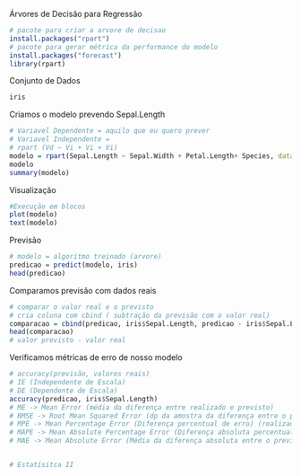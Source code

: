 Árvores de Decisão para Regressão

```{r}
# pacote para criar a arvore de decisao
install.packages("rpart")
# pacote para gerar métrica da performance do modelo
install.packages("forecast")
library(rpart)
```
Conjunto de Dados
```{r}
iris
```
Criamos o modelo prevendo Sepal.Length
```{r}
# Variavel Dependente = aquilo que eu quero prever
# Variavel Independente = 
# rpart (Vd ~ Vi + Vi + Vi)
modelo = rpart(Sepal.Length ~ Sepal.Width + Petal.Length+ Species, data = iris)
modelo
summary(modelo)
```
Visualização
```{r}
#Execução em blocos
plot(modelo)
text(modelo)
```
Previsão
```{r}
# modelo = algoritmo treinado (arvore)
predicao = predict(modelo, iris)
head(predicao)
```
Comparamos previsão com dados reais
```{r}
# comparar o valor real e o previsto
# cria coluna com cbind ( subtração da previsão com o valor real)
comparacao = cbind(predicao, iris$Sepal.Length, predicao - iris$Sepal.Length)
head(comparacao)
# valor previsto - valor real
```
Verificamos métricas de erro de nosso modelo
```{r}
# accuracy(previsão, valores reais)
# IE (Independente de Escala)
# DE (Dependente de Escala)
accuracy(predicao, iris$Sepal.Length)
# ME -> Mean Error (média da diferença entre realizado e previsto)
# RMSE -> Root Mean Squared Error (dp da amostra da diferença entre o previsto e o teste) *IE*
# MPE -> Mean Percentage Error (Diferença percentual de erro) (realizado - previsto) / realizado * 100 *IE*
# MAPE -> Mean Absolute Percentage Error (Diferença absoluta percentual erro) *IE*
# MAE -> Mean Absolute Error (Média da diferença absoluta entre o previsto e o realizado) *DE*


# Estatísitca II
```

